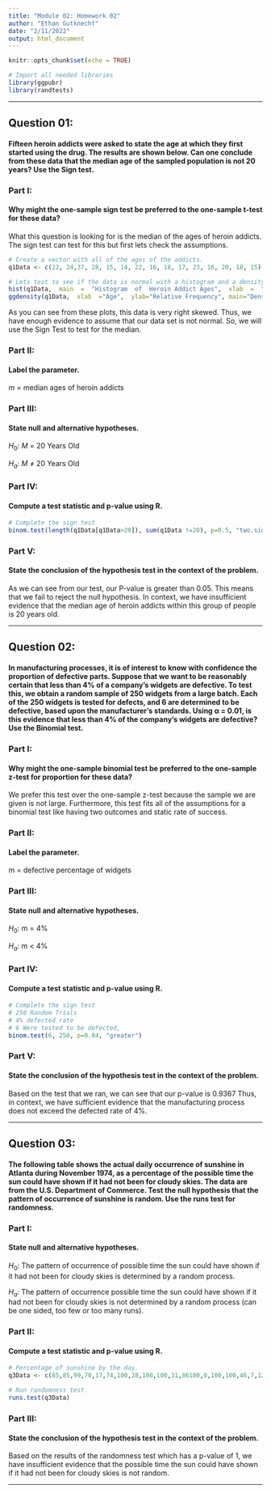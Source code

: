 ---
title: "Module 02: Homework 02"
author: "Ethan Gutknecht"
date: "2/11/2022"
output: html_document
---

```{r setup, include=FALSE}
knitr::opts_chunk$set(echo = TRUE)

# Import all needed libraries
library(ggpubr)
library(randtests)
```



----



## **Question 01:**
#### Fifteen heroin addicts were asked to state the age at which they first started using the drug. The results are shown below. Can one conclude from these data that the median age of the sampled population is not 20 years? Use the Sign test.
### Part I:
#### Why might the one-sample sign test be preferred to the one-sample t-test for these data?

What this question is looking for is the median of the ages of heroin addicts. The sign test can test for this but first lets check the assumptions.

```{r}
# Create a vector with all of the ages of the addicts.
q1Data <- c(22, 24,37, 28, 15, 14, 22, 16, 18, 17, 23, 16, 20, 18, 15)

# Lets test to see if the data is normal with a histogram and a density plot
hist(q1Data,  main  =  "Histogram  of  Heroin Addict Ages",  xlab  =  "Ages", ylab = "Frequency")
ggdensity(q1Data,  xlab  ="Age",  ylab="Relative Frequency", main="Density Plot of Heroin Addict Ages")

```

As you can see from these plots, this data is very right skewed. Thus, we have enough evidence to assume that our data set is not normal. So, we will use the Sign Test to test for the median.


### Part II:
#### Label the parameter.
m = median ages of heroin addicts


### Part III:
#### State null and alternative hypotheses.
$H_{0}$: *M* = 20 Years Old

$H_{a}$: *M* $\neq$ 20 Years Old


### Part IV:
#### Compute a test statistic and p-value using R.
```{r}
# Complete the sign test
binom.test(length(q1Data[q1Data>20]), sum(q1Data !=20), p=0.5, "two.sided")
```

### Part V:
#### State the conclusion of the hypothesis test in the context of the problem.
As we can see from our test, our P-value is greater than 0.05. This means that we fail to reject the null hypothesis. In context, we have insufficient evidence that the median age of heroin addicts within this group of people is 20 years old.



----



## **Question 02:**
#### In manufacturing processes, it is of interest to know with confidence the proportion of defective parts. Suppose that we want to be reasonably certain that less than 4% of a company’s widgets are defective. To test this, we obtain a random sample of 250 widgets from a large batch. Each of the 250 widgets is tested for defects, and 6 are determined to be defective, based upon the manufacturer’s standards. Using α = 0.01, is this evidence that less than 4% of the company’s widgets are defective?  Use the Binomial test.
### Part I:
#### Why might the one-sample binomial test be preferred to the one-sample z-test for proportion for these data?
We prefer this test over the one-sample z-test because the sample we are given is not large. Furthermore, this test fits all of the assumptions for a binomial test like having two outcomes and static rate of success.



### Part II:
#### Label the parameter.
m = defective percentage of widgets


### Part III:
#### State null and alternative hypotheses.
$H_{0}$: m = 4%

$H_{a}$: m < 4%


### Part IV:
#### Compute a test statistic and p-value using R.
```{r}
# Complete the sign test
# 250 Random Trials
# 4% defected rate
# 6 Were tested to be defected, 
binom.test(6, 250, p=0.04, "greater")
```

### Part V:
#### State the conclusion of the hypothesis test in the context of the problem.
Based on the test that we ran, we can see that our p-value is 0.9367 Thus, in context, we have sufficient evidence that the manufacturing process does not exceed the defected rate of 4%.



----



## **Question 03:**
#### The following table shows the actual daily occurrence of sunshine in Atlanta during November 1974, as a percentage of the possible time the sun could have shown if it had not been for cloudy skies. The data are from the U.S. Department of Commerce. Test the null hypothesis that the pattern of occurrence of sunshine is random. Use the runs test for randomness.
### Part I:
#### State null and alternative hypotheses.

$H_{0}$: The pattern of occurrence of possible time the sun could have shown if it had not been for cloudy skies is determined by a random process.

$H_{a}$: The pattern of occurrence possible time the sun could have shown if it had not been for cloudy skies is not determined  by  a  random  process  (can  be  one  sided,  too  few  or  too many runs).


### Part II:
#### Compute a test statistic and p-value using R.
```{r}
# Percentage of sunshine by the day.
q3Data <- c(85,85,99,70,17,74,100,28,100,100,31,86100,0,100,100,46,7,12,54,87100,100,88,50,100,100,100,48,0)

# Run randomness test
runs.test(q3Data)
```



### Part III:
#### State the conclusion of the hypothesis test in the context of the problem.
Based on the results of the randomness test which has a p-value of 1, we have insufficient evidence that the possible time the sun could have shown if it had not been for cloudy skies is not random.


----


